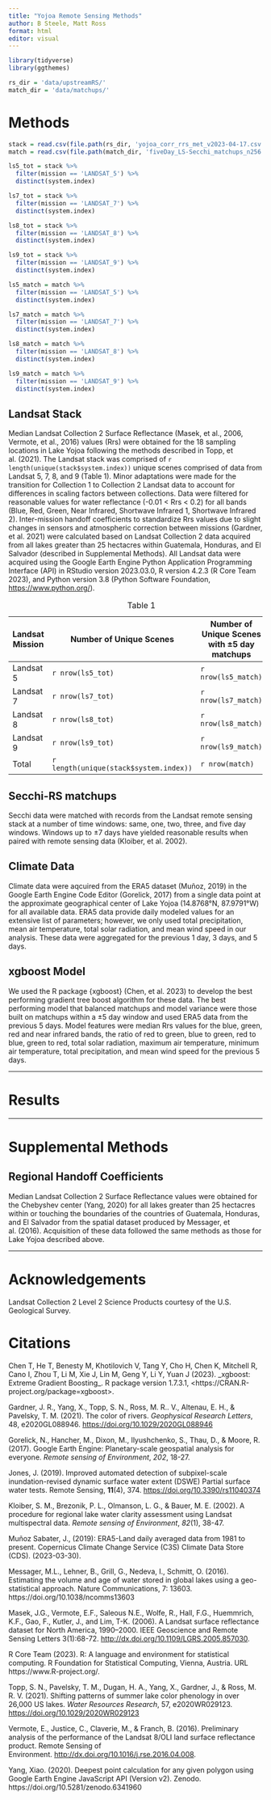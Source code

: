 ```yaml
---
title: "Yojoa Remote Sensing Methods"
author: B Steele, Matt Ross
format: html
editor: visual
---
```


```r
library(tidyverse)
library(ggthemes)

rs_dir = 'data/upstreamRS/'
match_dir = 'data/matchups/'
```

# Methods

```r
stack = read.csv(file.path(rs_dir, 'yojoa_corr_rrs_met_v2023-04-17.csv'))
match = read.csv(file.path(match_dir, 'fiveDay_LS-Secchi_matchups_n256.csv'))

ls5_tot = stack %>% 
  filter(mission == 'LANDSAT_5') %>% 
  distinct(system.index)

ls7_tot = stack %>% 
  filter(mission == 'LANDSAT_7') %>% 
  distinct(system.index)

ls8_tot = stack %>% 
  filter(mission == 'LANDSAT_8') %>% 
  distinct(system.index)

ls9_tot = stack %>% 
  filter(mission == 'LANDSAT_9') %>% 
  distinct(system.index)

ls5_match = match %>% 
  filter(mission == 'LANDSAT_5') %>% 
  distinct(system.index)

ls7_match = match %>% 
  filter(mission == 'LANDSAT_7') %>% 
  distinct(system.index)

ls8_match = match %>% 
  filter(mission == 'LANDSAT_8') %>% 
  distinct(system.index)

ls9_match = match %>% 
  filter(mission == 'LANDSAT_9') %>% 
  distinct(system.index)

```

## Landsat Stack

Median Landsat Collection 2 Surface Reflectance (Masek, et al., 2006, Vermote, et al., 2016) values (Rrs) were obtained for the 18 sampling locations in Lake Yojoa following the methods described in Topp, et al. (2021). The Landsat stack was comprised of `r length(unique(stack$system.index))` unique scenes comprised of data from Landsat 5, 7, 8, and 9 (Table 1). Minor adaptations were made for the transition for Collection 1 to Collection 2 Landsat data to account for differences in scaling factors between collections. Data were filtered for reasonable values for water reflectance (-0.01 \< Rrs \< 0.2) for all bands (Blue, Red, Green, Near Infrared, Shortwave Infrared 1, Shortwave Infrared 2). Inter-mission handoff coefficients to standardize Rrs values due to slight changes in sensors and atmospheric correction between missions (Gardner, et al. 2021) were calculated based on Landsat Collection 2 data acquired from all lakes greater than 25 hectacres within Guatemala, Honduras, and El Salvador (described in Supplemental Methods). All Landsat data were acquired using the Google Earth Engine Python Application Programming Interface (API) in RStudio version 2023.03.0, R version 4.2.3 (R Core Team 2023), and Python version 3.8 (Python Software Foundation, <https://www.python.org/>).

| Landsat Mission | Number of Unique Scenes                | Number of Unique Scenes with ±5 day matchups |     |
|-------------------|--------------------|--------------------------------|--|
| Landsat 5       | `r nrow(ls5_tot)`                      | `r nrow(ls5_match)`                          |     |
| Landsat 7       | `r nrow(ls7_tot)`                      | `r nrow(ls7_match)`                          |     |
| Landsat 8       | `r nrow(ls8_tot)`                      | `r nrow(ls8_match)`                          |     |
| Landsat 9       | `r nrow(ls9_tot)`                      | `r nrow(ls9_match)`                          |     |
| Total           | `r length(unique(stack$system.index))` | `r nrow(match)`                              |     |

: Table 1

## Secchi-RS matchups

Secchi data were matched with records from the Landsat remote sensing stack at a number of time windows: same, one, two, three, and five day windows. Windows up to ±7 days have yielded reasonable results when paired with remote sensing data (Kloiber, et al. 2002).

## Climate Data

Climate data were aqcuired from the ERA5 dataset (Muñoz, 2019) in the Google Earth Engine Code Editor (Gorelick, 2017) from a single data point at the approximate geographical center of Lake Yojoa (14.8768°N, 87.9791°W) for all available data. ERA5 data provide daily modeled values for an extensive list of parameters; however, we only used total precipitation, mean air temperature, total solar radiation, and mean wind speed in our analysis. These data were aggregated for the previous 1 day, 3 days, and 5 days.

## xgboost Model

We used the R package {xgboost} (Chen, et al. 2023) to develop the best performing gradient tree boost algorithm for these data. The best performing model that balanced matchups and model variance were those built on matchups within a ±5 day window and used ERA5 data from the previous 5 days. Model features were median Rrs values for the blue, green, red and near infrared bands, the ratio of red to green, blue to green, red to blue, green to red, total solar radiation, maximum air temperature, minimum air temperature, total precipitation, and mean wind speed for the previous 5 days.

------------------------------------------------------------------------

# Results

------------------------------------------------------------------------

# Supplemental Methods

## Regional Handoff Coefficients

Median Landsat Collection 2 Surface Reflectance values were obtained for the Chebyshev center (Yang, 2020) for all lakes greater than 25 hectacres within or touching the boundaries of the countries of Guatemala, Honduras, and El Salvador from the spatial dataset produced by Messager, et al. (2016). Acquisition of these data followed the same methods as those for Lake Yojoa described above.

------------------------------------------------------------------------

# Acknowledgements

Landsat Collection 2 Level 2 Science Products courtesy of the U.S. Geological Survey.

# Citations

Chen T, He T, Benesty M, Khotilovich V, Tang Y, Cho H, Chen K, Mitchell R, Cano I, Zhou T, Li M, Xie J, Lin M, Geng Y, Li Y, Yuan J (2023). \_xgboost: Extreme Gradient Boosting\_. R package version 1.7.3.1, \<https://CRAN.R-project.org/package=xgboost\>.

Gardner, J. R., Yang, X., Topp, S. N., Ross, M. R.. V., Altenau, E. H., & Pavelsky, T. M. (2021). The color of rivers. *Geophysical Research Letters*, 48, e2020GL088946. <https://doi.org/10.1029/2020GL088946>

Gorelick, N., Hancher, M., Dixon, M., Ilyushchenko, S., Thau, D., & Moore, R. (2017). Google Earth Engine: Planetary-scale geospatial analysis for everyone. *Remote sensing of Environment*, *202*, 18-27.

Jones, J. (2019). Improved automated detection of subpixel-scale inundation-revised dynamic surface water extent (DSWE) Partial surface water tests. Remote Sensing, **11**(4), 374. <https://doi.org/10.3390/rs11040374>

Kloiber, S. M., Brezonik, P. L., Olmanson, L. G., & Bauer, M. E. (2002). A procedure for regional lake water clarity assessment using Landsat multispectral data. *Remote sensing of Environment*, *82*(1), 38-47.

Muñoz Sabater, J., (2019): ERA5-Land daily averaged data from 1981 to present. Copernicus Climate Change Service (C3S) Climate Data Store (CDS). (2023-03-30).

Messager, M.L., Lehner, B., Grill, G., Nedeva, I., Schmitt, O. (2016). Estimating the volume and age of water stored in global lakes using a geo-statistical approach. Nature Communications, 7: 13603. https://doi.org/10.1038/ncomms13603

Masek, J.G., Vermote, E.F., Saleous N.E., Wolfe, R., Hall, F.G., Huemmrich, K.F., Gao, F., Kutler, J., and Lim, T-K. (2006). A Landsat surface reflectance dataset for North America, 1990--2000. IEEE Geoscience and Remote Sensing Letters 3(1):68-72. <http://dx.doi.org/10.1109/LGRS.2005.857030>.

R Core Team (2023). R: A language and environment for statistical computing. R Foundation for Statistical Computing, Vienna, Austria. URL https://www.R-project.org/.

Topp, S. N., Pavelsky, T. M., Dugan, H. A., Yang, X., Gardner, J., & Ross, M. R. V. (2021). Shifting patterns of summer lake color phenology in over 26,000 US lakes. *Water Resources Research*, 57, e2020WR029123. <https://doi.org/10.1029/2020WR029123>

Vermote, E., Justice, C., Claverie, M., & Franch, B. (2016). Preliminary analysis of the performance of the Landsat 8/OLI land surface reflectance product. Remote Sensing of Environment. <http://dx.doi.org/10.1016/j.rse.2016.04.008>.

Yang, Xiao. (2020). Deepest point calculation for any given polygon using Google Earth Engine JavaScript API (Version v2). Zenodo. https://doi.org/10.5281/zenodo.6341960
